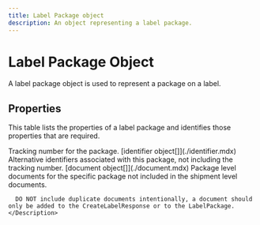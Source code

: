 ```yaml
---
title: Label Package object
description: An object representing a label package.
---
```


Label Package Object
===============================================
A label package object is used to represent a package on a label.


Properties
--------------------------------

This table lists the properties of a label package and identifies those properties that are required. 


<Reference>

  <Field name="tracking_number" type="string" required={false}>
    <Description>
      Tracking number for the package.
    </Description>
  </Field>

  <Field name="alternative_identifiers" required={false}>
    <Type>
      [identifier object[]](./identifier.mdx)
    </Type>
    <Description>
      Alternative identifiers associated with this package, not including the tracking number.
    </Description>
  </Field>

  <Field name="document" required={false}>
    <Type>
      [document object[]](./document.mdx)
    </Type>
    <Description>
      Package level documents for the specific package not included in the shipment level documents.
      
      DO NOT include duplicate documents intentionally, a document should only be added to the CreateLabelResponse or to the LabelPackage.
    </Description>
  </Field>

</Reference>
